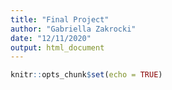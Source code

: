 ```yaml
---
title: "Final Project"
author: "Gabriella Zakrocki"
date: "12/11/2020"
output: html_document
---
```


```r
knitr::opts_chunk$set(echo = TRUE)
```


